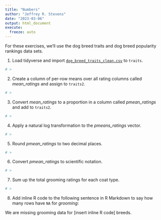 ```yaml
---
title: "Numbers"
author: "Jeffrey R. Stevens"
date: "2023-03-06"
output: html_document
execute:
  freeze: auto
---
```


For these exercises, we'll use the dog breed traits and dog breed popularity rankings data sets. 

1. Load tidyverse and import [`dog_breed_traits_clean.csv`](https://jeffreyrstevens.github.io/dpavir2025/data/dog_breed_traits_clean.csv) to `traits`.

```r
# >
```


2. Create a column of per-row means over all rating columns called _mean_ratings_ and assign to `traits2`.

```r
# >
```

3. Convert _mean_ratings_ to a proportion in a column called _pmean_ratings_ and add to `traits2`.

```r
# >
```

4. Apply a natural log transformation to the _pmeans_ratings_ vector.

```r
# >
```

5. Round _pmean_ratings_ to two decimal places.

```r
# >
```

6. Convert _pmean_ratings_ to scientific notation.

```r
# >
```

7. Sum up the total grooming ratings for each coat type.

```r
# >
```


8. Add inline R code to the following sentence in R Markdown to say how many rows have `NA` for _grooming_:

We are missing grooming data for [insert inline R code] breeds.
